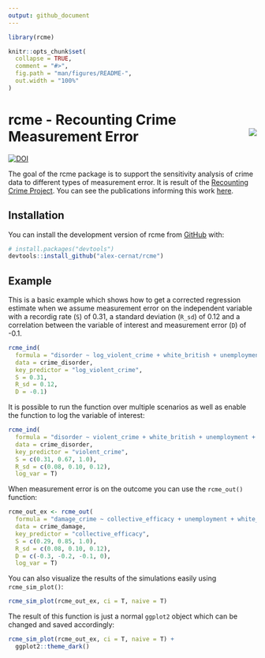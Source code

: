 ```yaml
---
output: github_document
---
```


<!-- README.md is generated from README.Rmd. Please edit that file -->

```r
library(rcme)

knitr::opts_chunk$set(
  collapse = TRUE,
  comment = "#>",
  fig.path = "man/figures/README-",
  out.width = "100%"
)
```

# rcme - Recounting Crime Measurement Error <img src="man/figures/logo.png" align="right" />


<!-- badges: start -->
[![DOI](https://zenodo.org/badge/505738456.svg)](https://zenodo.org/badge/latestdoi/505738456)
<!-- badges: end -->

The goal of the rcme package is to support the sensitivity analysis of crime data to different types of measurement error. It is result of the [Recounting Crime Project](https://recountingcrime.com/). You can see the publications informing this work [here](https://recountingcrime.com/scientific-articles/).

## Installation

You can install the development version of rcme from [GitHub](https://github.com/) with:

``` r
# install.packages("devtools")
devtools::install_github("alex-cernat/rcme")
```

## Example

This is a basic example which shows how to get a corrected regression estimate when we assume measurement error on the independent variable with a recordig rate (`S`) of 0.31, a standard deviation (`R_sd`) of 0.12 and a correlation between the variable of interest and measurement error (`D`) of -0.1.  
```r
rcme_ind(
  formula = "disorder ~ log_violent_crime + white_british + unemployment + median_age",
  data = crime_disorder,
  key_predictor = "log_violent_crime",
  S = 0.31,
  R_sd = 0.12,
  D = -0.1) 
```

It is possible to run the function over multiple scenarios as well as enable the function to log the variable of interest:

```r
rcme_ind(
  formula = "disorder ~ violent_crime + white_british + unemployment + median_age",
  data = crime_disorder,
  key_predictor = "violent_crime",
  S = c(0.31, 0.67, 1.0),
  R_sd = c(0.08, 0.10, 0.12),
  log_var = T) 

```

When measurement error is on the outcome you can use the `rcme_out()` function:

```r
rcme_out_ex <- rcme_out(
  formula = "damage_crime ~ collective_efficacy + unemployment + white_british + median_age",
  data = crime_damage,
  key_predictor = "collective_efficacy",
  S = c(0.29, 0.85, 1.0),
  R_sd = c(0.08, 0.10, 0.12),
  D = c(-0.3, -0.2, -0.1, 0),
  log_var = T)

```

You can also visualize the results of the simulations easily using `rcme_sim_plot()`:

```r
rcme_sim_plot(rcme_out_ex, ci = T, naive = T)
```

The result of this function is just a normal `ggplot2` object which can be changed and saved accordingly:

```r
rcme_sim_plot(rcme_out_ex, ci = T, naive = T) +
  ggplot2::theme_dark()
```
